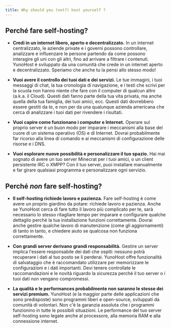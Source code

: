 ```yaml
---
title: Why should you (not?) host yourself ?
---
```


## Perché fare self-hosting?

- **Credi in un internet libero, aperto e decentralizzato.** In un internet centralizzato, le aziende private e i governi possono controllare, analizzare e influenzare le persone partendo da come possono interagire gli uni con gli altri, fino ad arrivare a filtrare i contenuti. YunoHost è sviluppato da una comunità che crede in un internet aperto e decentralizzato. Speriamo che anche tu la pensi allo stesso modo!

- **Vuoi avere il controllo dei tuoi dati e dei servizi.** Le tue immagini, i tuoi messaggi di chat, la tua cronologia di navigazione, e i testi che scrivi per la scuola non hanno niente che fare con il computer di qualcun altro (a.k.a. il Cloud). Questi dati fanno parte della tua vita privata, ma anche quella della tua famiglia, dei tuoi amici, ecc. Questi dati dovrebbero essere gestiti da *te*, e non per da una qualunque azienda americana che cerca di analizzare i tuoi dati per rivendere i risultati.

- **Vuoi capire come funzionano i computer e Internet.** Operare sul proprio server è un buon modo per imparare i meccanismi alla base del cuore di un sistema operativo (OS) e di Internet. Dovrai probabilmente far ricorso alla linea di comando e ai meccanismi di configurazione delle risorse e i DNS.

- **Vuoi esplorare nuove possibilità e personalizzare il tuo spazio.** Hai mai sognato di avere un tuo server Minecrat per i tuoi amici, o un client persistente IRC o XMPP? Con il tuo server, puoi installare manualmente e far girare qualsiasi programma e personalizzare ogni servizio.

## Perché *non* fare self-hosting?

- **Il self-hosting richiede lavoro e pazienza.** Fare self-hosting è come avere un proprio giardino da potare: richiede lavoro e pazienza. Anche se YunoHost cerca di fare tutto il lavoro più complicato per te, sarà necessario lo stesso ritagliare tempo per imparare e configurare qualche dettaglio perché la tua installazione funzioni correttamente. Dovrai anche gestire qualche lavoro di manutenzione (come gli aggiornamenti) di tanto in tanto, e chiedere aiuto se qualcosa non funziona correttamente.

- **Con grandi server derivano grandi responsabilità.** Gestire un server implica l'essere responsabile dei dati che ospiti: nessuno potrà recuperare i dati al tuo posto se li perderai. YunoHost offre funzionalità di salvataggio che è raccomandato utilizzare per memorizzare le configurazioni e i dati importanti. Devi tenere controllate le raccomandazioni e le novità riguardo la sicurezza perché il tuo server o i tuoi dati non vengano compromessi.

- **La qualità e le performances probabilmente non saranno le stesse dei servizi premium.** YunoHost (e la maggior parte delle applicazioni che sono predisposte) sono programmi liberi e open-source, sviluppati da comunità di volontari. Non c'è la garanzia assoluta che i programmi funzionino in tutte le possibili situazioni. Le performance del tuo server self-hosting sono legate anche al processore, alla memoria RAM e alla connessione internet.

